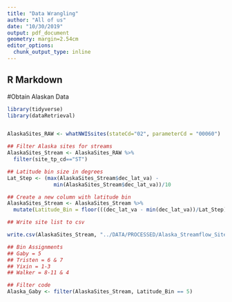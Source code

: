 ```yaml
---
title: "Data Wrangling"
author: "All of us"
date: "10/30/2019"
output: pdf_document
geometry: margin=2.54cm
editor_options: 
  chunk_output_type: inline
---
```

## R Markdown

#Obtain Alaskan Data
```r
library(tidyverse)
library(dataRetrieval)


AlaskaSites_RAW <- whatNWISsites(stateCd="02", parameterCd = "00060")
```


```r
## Filter Alaska sites for streams
AlaskaSites_Stream <- AlaskaSites_RAW %>%
  filter(site_tp_cd=="ST")

## Latitude bin size in degrees
Lat_Step <- (max(AlaskaSites_Stream$dec_lat_va) - 
               min(AlaskaSites_Stream$dec_lat_va))/10

## Create a new column with latitude bin
AlaskaSites_Stream <- AlaskaSites_Stream %>%
  mutate(Latitude_Bin = floor(((dec_lat_va - min(dec_lat_va))/Lat_Step)+1))

## Write site list to csv

write.csv(AlaskaSites_Stream, "../DATA/PROCESSED/Alaska_Streamflow_Sites.csv")

## Bin Assignments
## Gaby = 5
## Tristen = 6 & 7
## Yixin = 1-3
## Walker = 8-11 & 4

## Filter code
Alaska_Gaby <- filter(AlaskaSites_Stream, Latitude_Bin == 5)
```


```r


```


